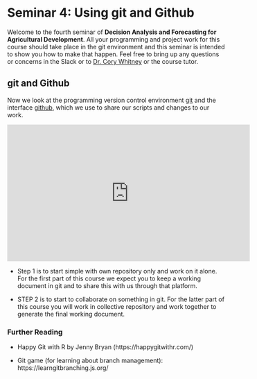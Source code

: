 # Seminar 4: Using git and Github

Welcome to the fourth seminar of **Decision Analysis and Forecasting for Agricultural Development**. All your programming and project work for this course should take place in the git environment and this seminar is intended to show you how to make that happen. Feel free to bring up any questions or concerns in the Slack or to [Dr. Cory Whitney](mailto:cory.whitney@uni-bonn.de?subject=[Seminar_4]%20Decision%20Analysis%20Lecture) or the course tutor.

## git and Github

Now we look at the programming version control environment [git](https://git-scm.com/) and the interface [github](https://github.com/), which we use to share our scripts and changes to our work.

<iframe width="560" height="315" src="https://www.youtube.com/embed/S98XJTyIVaY" frameborder="0" allowfullscreen></iframe>

-	Step 1 is to start simple with own repository only and work on it alone. For the first part of this course we expect you to keep a working document in git and to share this with us through that platform.

-	STEP 2 is to start to collaborate on something in git. For the latter part of this course you will work in collective repository and work together to generate the final working document.

### Further Reading 

-	Happy Git with R by Jenny Bryan (https://happygitwithr.com/)

-	Git game (for learning about branch management): https://learngitbranching.js.org/

